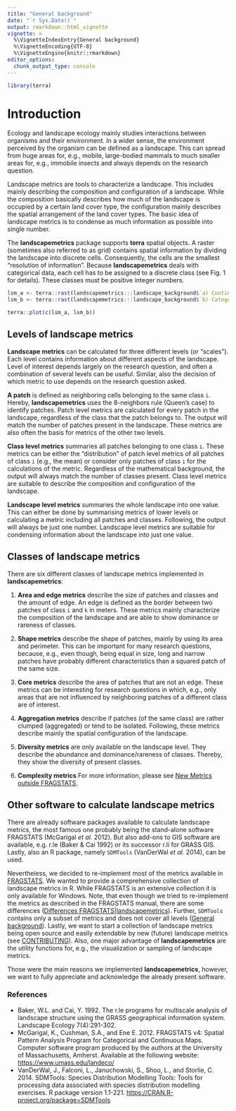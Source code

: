 ```yaml
---
title: "General background"
date: "`r Sys.Date()`"
output: rmarkdown::html_vignette
vignette: >
  %\VignetteIndexEntry{General background}
  %\VignetteEncoding{UTF-8}
  %\VignetteEngine{knitr::rmarkdown}
editor_options: 
  chunk_output_type: console
---
```


```r
library(terra)
```

# Introduction

Ecology and landscape ecology mainly studies interactions between organisms and their environment.
In a wider sense, the environment perceived by the organism can be defined as a landscape.
This can spread from huge areas for, e.g., mobile, large-bodied mammals to much smaller areas for, e.g., immobile insects and always depends on the research question.

Landscape metrics are tools to characterize a landscape.
This includes mainly describing the composition and configuration of a landscape. 
While the composition basically describes how much of the landscape is occupied by a certain land cover type, the configuration mainly describes the spatial arrangement of the land cover types. 
The basic idea of landscape metrics is to condense as much information as possible into single number.

The **landscapemetrics** package supports **terra** spatial objects. 
A raster (sometimes also referred to as grid) contains spatial information by dividing the landscape into discrete cells.
Consequently, the cells are the smallest "resolution of information".
Because **landscapemetrics** deals with categorical data, each cell has to be assigned to a discrete class (see Fig. 1 for details). 
These classes must be positive integer numbers. 

```r
lsm_a <- terra::rast(landscapemetrics:::landscape_background$`a) Continous Landscape`)
lsm_b <- terra::rast(landscapemetrics:::landscape_background$`b) Categorical Landscape`)

terra::plot(c(lsm_a, lsm_b))
```

## Levels of landscape metrics

**Landscape metrics** can be calculated for three different levels (or "scales").
Each level contains information about different aspects of the landscape.
Level of interest depends largely on the research question, and often a combination of several levels can be useful.
Similar, also the decision of which metric to use depends on the research question asked. 

**A patch** is defined as neighboring cells belonging to the same class `i`.
Hereby, **landscapemetrics** uses the 8-neighbors rule (Queen's case) to identify patches.
Patch level metrics are calculated for every patch in the landscape, regardless of the class that the patch belongs to. 
The output will match the number of patches present in the landscape.
These metrics are also often the basis for metrics of the other two levels.

**Class level metrics** summaries all patches belonging to one class `i`.
These metrics can be either the "distribution" of patch level metrics of all patches of class `i` (e.g., the mean) or consider only patches of class `i` for the calculations of the metric.
Regardless of the mathematical background, the output will always match the number of classes present. 
Class level metrics are suitable to describe the composition and configuration of the landscape.

**Landscape level metrics** summaries the whole landscape into one value. 
This can either be done by summarising metrics of lower levels or calculating a metric including all patches and classes.
Following, the output will always be just one number.
Landscape level metrics are suitable for condensing information about the landscape into just one value.

## Classes of landscape metrics

There are six different classes of landscape metrics implemented in **landscapemetrics**:

1. **Area and edge metrics** describe the size of patches and classes and the amount of edge.
An edge is defined as the border between two patches of class `i` and `k` in meters. 
These metrics mainly characterize the composition of the landscape and are able to show dominance or rareness of classes.

2. **Shape metrics** describe the shape of patches, mainly by using its area and perimeter.
This can be important for many research questions, because, e.g., even though, being equal in size, long and narrow patches have probably different characteristics than a squared patch of the same size.

3. **Core metrics** describe the area of patches that are not an edge. 
These metrics can be interesting for research questions in which, e.g., only areas that are not influenced by neighboring patches of a different class are of interest.

4. **Aggregation metrics** describe if patches (of the same class) are rather clumped (aggregated) or tend to be isolated.
Following, these metrics describe mainly the spatial configuration of the landscape.

5. **Diversity metrics** are only available on the landscape level. 
They describe the abundance and dominance/rareness of classes. Thereby, they show the diversity of present classes.

6. **Complexity metrics**
For more information, please see [New Metrics outside FRAGSTATS](https://r-spatialecology.github.io/landscapemetrics/articles/articles/new_metrics.html).

## Other software to calculate landscape metrics

There are already software packages available to calculate landscape metrics, the most famous one probably being the stand-alone software FRAGSTATS (McGarigal *et al.* 2012). But also add-ons to GIS software are available, e.g. r.le (Baker & Cai 1992) or its successor r.li for GRASS GIS. 
Lastly, also an R package, namely `SDMTools` (VanDerWal *et al.* 2014), can be used.

Nevertheless, we decided to re-implement most of the metrics available in [FRAGSTATS](https://www.umass.edu/landeco/research/fragstats/documents/fragstats_documents.html).
We wanted to provide a comprehensive collection of landscape metrics in R.
While FRAGSTATS is an extensive collection it is only available for Windows.
Note, that even though we tried to re-implement the metrics as described in the FRAGSTATS manual, there are some differences ([Differences FRAGSTATS|landscapemetrics](https://r-spatialecology.github.io/landscapemetrics/articles/articles/comparing_fragstats_landscapemetrics.html)). 
Further, `SDMTools` contains only a subset of metrics and does not cover all levels ([General background](https://r-spatialecology.github.io/landscapemetrics/articles/articles/general-background.html)).
Lastly, we want to start a collection of landscape metrics being open source and easily extendable by new (future) landscape metrics (see [CONTRIBUTING](CONTRIBUTING.md)).
Also, one major advantage of **landscapemetrics** are the utility functions for, e.g., the visualization or sampling of landscape metrics.

Those were the main reasons we implemented **landscapemetrics**, however, we want to fully appreciate and acknowledge the already present software.

### References 

- Baker, W.L. and Cai, Y. 1992. The r.le programs for multiscale analysis of landscape structure using the GRASS geographical information system. Landscape Ecology 7(4):291-302.
- McGarigal, K., Cushman, S.A., and Ene E. 2012. FRAGSTATS v4: Spatial Pattern Analysis Program for Categorical and Continuous Maps. Computer software program produced by the authors at the University of Massachusetts, Amherst. Available at the following website: <https://www.umass.edu/landeco/>
- VanDerWal, J., Falconi, L., Januchowski, S., Shoo, L., and Storlie, C. 2014. SDMTools: Species Distribution Modelling Tools: Tools for processing data associated with species distribution modelling exercises. R package version 1.1-221. <https://CRAN.R-project.org/package=SDMTools>
